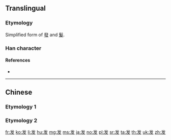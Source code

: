 {{character info/new}}
{{also|發|髮}}
==Translingual==
{{stroke order|type=animate}}
{{Han simplified forms|發|発|发}}
{{Han simplified forms|髮|髪|发}}

===Etymology===
Simplified form of [[發]] and [[髮]].

===Han character===
{{Han char|rn=29|rad=又|as=03|sn=5|four=|canj=IVKE}}

====References====
* {{Han ref|kx=0165.271|hdz=10394.010|uh=53D1|ud=21457}}

----

==Chinese==

===Etymology 1===
{{zh-see|發}}

===Etymology 2===
{{zh-see|髮}}

[[fr:发]]
[[ko:发]]
[[li:发]]
[[hu:发]]
[[mg:发]]
[[ms:发]]
[[ja:发]]
[[no:发]]
[[pl:发]]
[[sr:发]]
[[ta:发]]
[[th:发]]
[[uk:发]]
[[zh:发]]